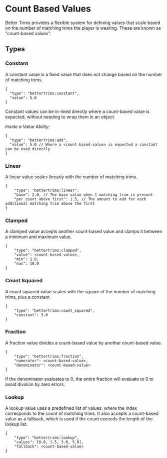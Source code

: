 # Count Based Values

Better Trims provides a flexible system for defining values that scale based on the number of matching trims the player is wearing. These are known as "count-based values".

## Types
### Constant
A constant value is a fixed value that does not change based on the number of matching trims.
```json5
{
  "type": "bettertrims:constant",
  "value": 5.0
}
```
<Callout variant="info" title="Note">
Constant values can be in-lined directly where a count-based value is expected, without needing to wrap them in an object.
</Callout>

*Inside a Value Ability:*
```json5
{
  "type": "bettertrims:add",
  "value": 5.0 // Where a <count-based-value> is expected a constant can be used directly
}
```
### Linear
A linear value scales linearly with the number of matching trims.
```json5
{
    "type": "bettertrims:linear",
    "base": 2.0, // The base value when 1 matching trim is present
    "per_count_above_first": 1.5, // The amount to add for each additional matching trim above the first
}
```
### Clamped
A clamped value accepts another count-based value and clamps it between a minimum and maximum value.
```json5
{
    "type": "bettertrims:clamped",
    "value": <count-based-value>,
    "min": 1.0,
    "max": 10.0
}
```
### Count Squared
A count squared value scales with the square of the number of matching trims, plus a constant.
```json5
{
    "type": "bettertrims:count_squared",
    "constant": 3.0
}
```
### Fraction
A fraction value divides a count-based value by another count-based value.
```json5
{
    "type": "bettertrims:fraction",
    "numerator": <count-based-value>,
    "denominator": <count-based-value>
}
```
<Callout variant="warning" title="Warning">
If the denominator evaluates to 0, the entire fraction will evaluate to 0 to avoid division by zero errors.
</Callout>

### Lookup
A lookup value uses a predefined list of values, where the index corresponds to the count of matching trims.
It also accepts a count-based value as a fallback, which is used if the count exceeds the length of the lookup list.
```json5
{
    "type": "bettertrims:lookup",
    "values": [0.0, 1.5, 3.0, 5.0],
    "fallback": <count-based-value>
}
```
